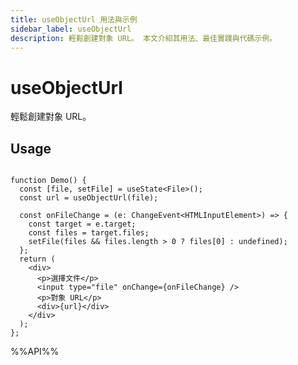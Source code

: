 ```yaml
---
title: useObjectUrl 用法與示例
sidebar_label: useObjectUrl
description: 輕鬆創建對象 URL。 本文介紹其用法、最佳實踐與代碼示例。
---
```

# useObjectUrl

輕鬆創建對象 URL。

## Usage

```tsx live

function Demo() {
  const [file, setFile] = useState<File>();
  const url = useObjectUrl(file);

  const onFileChange = (e: ChangeEvent<HTMLInputElement>) => {
    const target = e.target;
    const files = target.files;
    setFile(files && files.length > 0 ? files[0] : undefined);
  };
  return (
    <div>
      <p>選擇文件</p>
      <input type="file" onChange={onFileChange} />
      <p>對象 URL</p>
      <div>{url}</div>
    </div>
  );
};

```

%%API%%